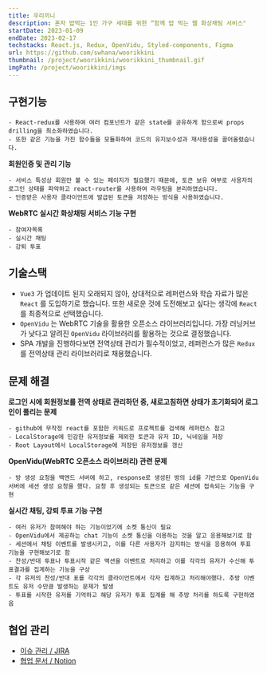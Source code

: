 ```yaml
---
title: 우리끼니
description: 혼자 밥먹는 1인 가구 세대를 위한 “함께 밥 먹는 웹 화상채팅 서비스"
startDate: 2023-01-09
endDate: 2023-02-17
techstacks: React.js, Redux, OpenVidu, Styled-components, Figma
url: https://github.com/swhana/woorikkini
thumbnail: /project/woorikkini/woorikkini_thumbnail.gif
imgPath: /project/woorikkini/imgs
---
```


## 구현기능

    - React-redux를 사용하여 여러 컴포넌트가 같은 state를 공유하게 함으로써 props drilling을 최소화하였습니다.
    - 또한 같은 기능을 가진 함수들을 모듈화하여 코드의 유지보수성과 재사용성을 끌어올렸습니다.

**회원인증 및 관리 기능**

    - 서비스 특성상 회원만 볼 수 있는 페이지가 필요했기 때문에, 토큰 보유 여부로 사용자의 로그인 상태를 파악하고 react-router를 사용하여 라우팅을 분리하였습니다.
    - 인증받은 사용자 클라이언트에 발급된 토큰을 저장하는 방식을 사용하였습니다.

**WebRTC 실시간 화상채팅 서비스 기능 구현**

    - 참여자목록
    - 실시간 채팅
    - 강퇴 투표

## 기술스택

-   `Vue3` 가 업데이트 된지 오래되지 않아, 상대적으로 레퍼런스와 학습 자료가 많은 `React` 를 도입하기로 했습니다. 또한 새로운 것에 도전해보고 싶다는 생각에 `React` 를 최종적으로 선택했습니다.
-   `OpenVidu` 는 WebRTC 기술을 활용한 오픈소스 라이브러리입니다. 가장 러닝커브가 낮다고 알려진 `OpenVidu` 라이브러리를 활용하는 것으로 결정했습니다.
-   SPA 개발을 진행하다보면 전역상태 관리가 필수적이었고, 레퍼런스가 많은 `Redux`를 전역상태 관리 라이브러리로 채용했습니다.

## 문제 해결

**로그인 시에 회원정보를 전역 상태로 관리하던 중, 새로고침하면 상태가 초기화되어 로그인이 풀리는 문제**

    - github에 무작정 react를 포함한 키워드로 프로젝트를 검색해 레퍼런스 참고
    - LocalStorage에 민감한 유저정보를 제외한 토큰과 유저 ID, 닉네임을 저장
    - Root Layout에서 LocalStorage에 저장된 유저정보를 갱신

**OpenVidu(WebRTC 오픈소스 라이브러리) 관련 문제**

    - 방 생성 요청을 백엔드 서버에 하고, response로 생성된 방의 id를 기반으로 OpenVidu 서버에 세션 생성 요청을 했다. 요청 후 생성되는 토큰으로 같은 세션에 접속되는 기능을 구현

**실시간 채팅, 강퇴 투표 기능 구현**

    - 여러 유저가 참여해야 하는 기능이었기에 소켓 통신이 필요
    - OpenVidu에서 제공하는 chat 기능이 소켓 통신을 이용하는 것을 알고 응용해보기로 함
    - 세션에서 채팅 이벤트를 발생시키고, 이를 다른 사용자가 감지하는 방식을 응용하여 투표 기능을 구현해보기로 함
    - 찬성/반대 투표나 투표시작 같은 액션을 이벤트로 처리하고 이를 각각의 유저가 수신해 투표결과를 집계하는 기능을 구상
    - 각 유저의 찬성/반대 표를 각각의 클라이언트에서 각자 집계하고 처리해야했다. 추방 이벤트도 유저 수만큼 발생하는 문제가 발생
    - 투표를 시작한 유저를 기억하고 해당 유저가 투표 집계를 해 추방 처리를 하도록 구현하였음

## 협업 관리

-   [이슈 관리 / JIRA](https://ssafy.atlassian.net/jira/software/c/projects/S08P12A804/boards/1352)
-   [협업 문서 / Notion](https://www.notion.so/A804-5eb95295124a44c181f43c22750be9c2?pvs=21)
